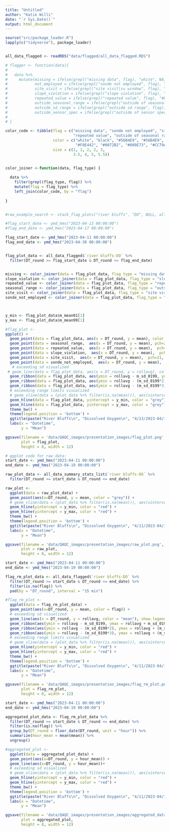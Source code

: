 ```yaml
---
title: "Untitled"
author: "Katie Willi"
date: "`r Sys.Date()`"
output: html_document
---
```



```r
source("src/package_loader.R")
lapply(c("tidyverse"), package_loader)


all_data_flagged <- readRDS("data/flagged/all_data_flagged.RDS")

# flagger <- function(data){
#   
#   data %>%
#     mutate(missing = ifelse(grepl("missing data", flag), "white", NA),
#            not_employed = ifelse(grepl("sonde not employed", flag), "black", NA),
#            site_visit = ifelse(grepl("site visit|sv window", flag), "#56B4E9", NA),
#            slope_violation = ifelse(grepl("slope violation", flag), "#009E73", NA),
#            repeated_value = ifelse(grepl("repeated value", flag), "#F0E442", NA),
#            outside_seasonal_range = ifelse(grepl("outside of seasonal range", flag), "#0072B2", NA),
#            outside_sd_range = ifelse(grepl("outside sd range", flag), "#D55E00", NA),
#            outside_sensor_spec = ifelse(grepl("outside of sensor specification range", flag), "#CC79A7", NA))
#   
# }

color_code <- tibble(flag = c("missing data", "sonde not employed", "site visit", "sv window", "slope violation", 
                              "repeated value", "outside of seasonal range", "outside sd range", "outside of sensor specification range"),
                     color = c("white", "black", "#56B4E9", "#56B4E9", "#D55E00",
                               "#F0E442", "#0072B2", "#009E73", "#CC79A7"), # "#E69F00"),
                     size = c(1, 1, 2, 2, 3,
                              3.5, 4, 5, 5.5))


color_joiner <-function(data, flag_type) {
  
  data %>%
    filter(grepl(flag_type, flag)) %>%
    mutate(flag = flag_type) %>%
    left_join(color_code, by = "flag")
  
}  


#raw_example_search <- stack_flag_plots("river bluffs", "DO", NULL, all_data_flagged) 
```

```r
#flag_start_date <- ymd_hms("2023-04-13 00:00:00")
#flag_end_date <- ymd_hms("2023-04-17 00:00:00")

flag_start_date <- ymd_hms("2023-04-11 00:00:00")
flag_end_date <- ymd_hms("2023-04-30 00:00:00")


flag_plot_data <- all_data_flagged$`river bluffs-DO` %>% 
  filter(DT_round >= flag_start_date & DT_round <= flag_end_date)


missing <- color_joiner(data = flag_plot_data, flag_type = "missing data")
slope_violation <- color_joiner(data = flag_plot_data, flag_type = "slope violation")
repeated_value <- color_joiner(data = flag_plot_data, flag_type = "repeated value")
seasonal_range <- color_joiner(data = flag_plot_data, flag_type = "outside of seasonal range")
site_visit <- color_joiner(data = flag_plot_data, flag_type = "site visit|sv window")
sonde_not_employed <- color_joiner(data = flag_plot_data, flag_type = "sonde not employed")



y_min <- flag_plot_data$m_mean01[1]
y_max <- flag_plot_data$m_mean99[1]

#flag_plot <- 
ggplot() +
  geom_point(data = flag_plot_data, aes(x = DT_round, y = mean), color = "grey", size = 2, show.legend = TRUE) +
  geom_point(data = seasonal_range,  aes(x = DT_round, y = mean), pch=21, color = "white", fill = unique(seasonal_range$color), size = 8) +
  geom_point(data = repeated_value,  aes(x = DT_round, y = mean),  pch=21, color = "white", fill = unique(repeated_value$color), size = 6) +
  geom_point(data = slope_violation,  aes(x = DT_round, y = mean),  pch=21, color = "white", fill = unique(slope_violation$color), size = 4) +
  geom_point(data = site_visit,  aes(x = DT_round, y = mean),  pch=21, color = "white", fill = unique(site_visit$color), size = 4) +
  geom_point(data = sonde_not_employed,  aes(x = DT_round, y = mean),  pch=21, color = "white", fill = unique(sonde_not_employed$color), size = 4) +
   # exceeding sd visualized
 # geom_line(data = flag_plot_data, aes(x = DT_round, y = rollavg), color = "darkgrey", show.legend = TRUE) +
  geom_ribbon(data = flag_plot_data, aes(ymin = rollavg - m_sd_0199, ymax = rollavg + m_sd_0199, x = DT_round), alpha = 0.1, color = NA) +
  geom_ribbon(data = flag_plot_data, aes(ymin = rollavg - (m_sd_0199*2), ymax = rollavg + (m_sd_0199*2), x = DT_round), alpha = 0.1, color = NA) +
  geom_ribbon(data = flag_plot_data, aes(ymin = rollavg - (m_sd_0199*3), ymax = rollavg + (m_sd_0199*3), x = DT_round), alpha = 0.1, color = NA) +
  # exceeding range limits visualized
  # geom_vline(data = (plot_data %>% filter(is.na(mean))), aes(xintercept = DT_round, color = flag)) +
  geom_hline(data = flag_plot_data, yintercept = y_min, color = "grey") +
  geom_hline(data = flag_plot_data, yintercept = y_max, color = "grey") +
  theme_bw() +
  theme(legend.position = 'bottom') +
  ggtitle(paste("River Bluffs\n", "Dissolved Oxygen\n", "4/13/2023-04/17/2023")) +
  labs(x = "Datetime",
       y = "Mean")

ggsave(filename = 'data/QAQC_images/presentation_images/flag_plot.png',
       plot = flag_plot,
       height = 8, width = 12)
```

```r
# ggplot code for raw data:
start_date <- ymd_hms("2023-04-11 00:00:00")
end_date <- ymd_hms("2023-04-19 00:00:00")

raw_plot_data <- all_data_summary_stats_list$`river bluffs-DO` %>% 
  filter(DT_round >= start_date & DT_round <= end_date)

raw_plot <-
  ggplot(data = raw_plot_data) +
  geom_point(aes(x=DT_round, y = mean, color = "grey")) +
  # geom_vline(data = (plot_data %>% filter(is.na(mean))), aes(xintercept = DT_round, color = flag)) +
  geom_hline(yintercept = y_min, color = "red") +
  geom_hline(yintercept = y_max, color = "red") +
  theme_bw() +
  theme(legend.position = 'bottom') +
  ggtitle(paste("River Bluffs\n", "Dissolved Oxygen\n", "4/11/2023-04/18/2023")) +
  labs(x = "Datetime",
       y = "Mean")

ggsave(filename = 'data/QAQC_images/presentation_images/raw_plot.png',
       plot = raw_plot,
       height = 8, width = 12)
```

```r
start_date <- ymd_hms("2023-04-11 00:00:00")
end_date <- ymd_hms("2023-04-19 00:00:00")

flag_rm_plot_data <- all_data_flagged$`river bluffs-DO` %>% 
  filter(DT_round >= start_date & DT_round <= end_date) %>% 
  filter(is.na(flag)) %>% 
  pad(by = "DT_round", interval = "15 min")

#flag_rm_plot <- 
  ggplot(data = flag_rm_plot_data) +
  geom_point(aes(x=DT_round, y = mean, color = flag)) +
  # exceeding sd visualized
  geom_line(aes(x = DT_round, y = rollavg, color = "mean"), show.legend = TRUE) +
  geom_ribbon(aes(ymin = rollavg - m_sd_0199, ymax = rollavg + m_sd_0199, x = DT_round), alpha = 0.1, color = NA) +
  geom_ribbon(aes(ymin = rollavg - (m_sd_0199*2), ymax = rollavg + (m_sd_0199*2), x = DT_round), alpha = 0.1, color = NA) +
  geom_ribbon(aes(ymin = rollavg - (m_sd_0199*3), ymax = rollavg + (m_sd_0199*3), x = DT_round), alpha = 0.1, color = NA) +
  # exceeding range limits visualized
  # geom_vline(data = (plot_data %>% filter(is.na(mean))), aes(xintercept = DT_round, color = flag)) +
  geom_hline(yintercept = y_min, color = "red") +
  geom_hline(yintercept = y_max, color = "red") +
  theme_bw() +
  theme(legend.position = 'bottom') +
  ggtitle(paste("River Bluffs\n", "Dissolved Oxygen\n", "4/11/2023-04/18/2023")) +
  labs(x = "Datetime",
       y = "Mean")

ggsave(filename = 'data/QAQC_images/presentation_images/flag_rm_plot.png',
       plot = flag_rm_plot,
       height = 8, width = 12)
```


```r
start_date <- ymd_hms("2023-04-11 00:00:00")
end_date <- ymd_hms("2023-04-19 00:00:00")

aggregated_plot_data <- flag_rm_plot_data %>% 
  filter(DT_round >= start_date & DT_round <= end_date) %>% 
  filter(is.na(flag)) %>% 
  group_by(DT_round = floor_date(DT_round, unit = "hour")) %>% 
  summarize(hour_mean = mean(mean)) %>% 
  ungroup()

#aggregated_plot <- 
  ggplot(data = aggregated_plot_data) +
  geom_point(aes(x=DT_round, y = hour_mean)) +
  geom_line(aes(x=DT_round, y = hour_mean))+
  # exceeding sd visualized
  # geom_vline(data = (plot_data %>% filter(is.na(mean))), aes(xintercept = DT_round, color = flag)) +
  geom_hline(yintercept = y_min, color = "red") +
  geom_hline(yintercept = y_max, color = "red") +
  theme_bw() +
  theme(legend.position = 'bottom') +
  ggtitle(paste("River Bluffs\n", "Dissolved Oxygen\n", "4/11/2023-04/18/2023")) +
  labs(x = "Datetime",
       y = "Mean")

ggsave(filename = 'data/QAQC_images/presentation_images/aggregated_data.png',
       plot = aggregated_plot,
       height = 8, width = 12)
```

